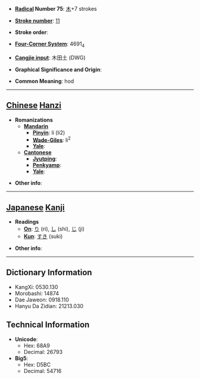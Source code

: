 * '''[[Wiktionary:Chinese radical index| Radical]] Number 75''': [[Wiktionary:Chinese radical index 木|木]]+7 strokes

* '''[[Wiktionary:Chinese total strokes index|Stroke number]]''': [[Wiktionary:Chinese total strokes index 11|11]]

* '''Stroke order''': 

* '''[[Wiktionary:Chinese four corner index|Four-Corner System]]''': 4691<sub>4</sub>

* '''[[Wiktionary:Chinese Cangjie index|Cangjie input]]''': 木田土 (DWG)

* '''Graphical Significance and Origin''': 

* '''Common Meaning''': hod

----

== [[Chinese]] [[Hanzi]] ==

* '''Romanizations'''
** '''[[Mandarin]]'''
*** '''[[Pinyin]]''': lí (li2)
*** '''[[Wade-Giles]]''': li<sup>2</sup>
*** '''[[Yale]]''': 
** '''[[Cantonese]]'''
*** '''[[Jyutping]]''':
*** '''[[Penkyamp]]''': 
*** '''[[Yale]]''': 

* '''Other info''': 

----

== [[Japanese]] [[Kanji]] ==

* '''Readings'''
** '''[[On]]''': [[り]] (ri), [[し]] (shi), [[じ]] (ji)
** '''[[Kun]]''': [[すき]] (suki)

* '''Other info''':  

----

== Dictionary Information ==

* KangXi: 0530.130
* Morobashi: 14874
* Dae Jaweon: 0918.110
* Hanyu Da Zidian: 21213.030

== Technical Information ==

* '''Unicode''':
** Hex: 68A9
** Decimal: 26793
* '''Big5''':
** Hex: D5BC
** Decimal: 54716